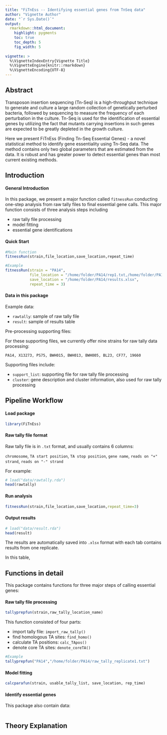 ```yaml
---
title: "FiTnEss -- Identifying essential genes from TnSeq data"
author: "Vignette Author"
date: "`r Sys.Date()`"
output: 
  rmarkdown::html_document:
    highlight: pygments
    toc: true
    toc_depth: 5
    fig_width: 5
    
vignette: >
  %\VignetteIndexEntry{Vignette Title}
  %\VignetteEngine{knitr::rmarkdown}
  %\VignetteEncoding{UTF-8}
---
```


## Abstract

Transposon insertion sequencing (Tn-Seq) is a high-throughput technique to generate and culture a large random collection of genetically perturbed bacteria, followed by sequencing to measure the frequency of each perturbation in the culture. Tn-Seq is used for the identification of essential genes by utilizing the fact that mutants carrying insertions in such genes are expected to be greatly depleted in the growth culture. 

Here we present FiTnEss (Finding Tn-Seq Essential Genes) - a novel statistical method to identify gene essentiality using Tn-Seq data. The method contains only two global parameters that are estimated from the data. It is robust and has greater power to detect essential genes than most current existing methods.

## Introduction

#### General Introduction

In this package, we present a major function called `fitnessRun` conducting one-step analysis from raw tally files to final essential gene calls. This major function consists of three analysis steps including 

- raw tally file processing
- model fitting
- essential gene identifications

#### Quick Start

```r
#Main function
fitnessRun(strain,file_location,save_location,repeat_time)

#Example
fitnessRun(strain = "PA14",
           file_location = "/home/folder/PA14/rep1.txt,/home/folder/PA14/rep2.txt,/home/folder/PA14/rep3.txt",
           save_location = "/home/folder/PA14/results.xlsx",
           repeat_time = 3)
```

#### Data in this package

Example data:  

- `rawtally`: sample of raw tally file
- `result`: sample of results table

Pre-processing supporting files:

For these supporting files, we currently offer nine strains for raw tally data processing: 

`PA14, X13273, PS75, BWH015, BWH013, BWH005, BL23, CF77, 19660`

Supporting files include: 

- `support_list`: supporting file for raw tally file processing
- `cluster`: gene description and cluster information, also used for raw tally processing

## Pipeline Workflow

#### Load package

```r
library(FiTnEss)
```

#### Raw tally file format

Raw tally file is in `.txt` format, and usually contains 6 columns: 

`chromosome`, `TA start position`, `TA stop position`, `gene name`, `reads on "+" strand`, `reads on "-" strand`

For example: 

```r
# load("data/rawtally.rda")
head(rawtally)
```

#### Run analysis

```r
fitnessRun(strain,file_location,save_location,repeat_time=3)
```

#### Output results

```r
# load("data/result.rda")
head(result)
```

The results are automatically saved into `.xlsx` format with each tab contains results from one replicate. 

In this table, 

## Functions in detail

This package contains functions for three major steps of calling essential genes:

#### Raw tally file processing

```r
tallyprepfun(strain,raw_tally_location_name)
```

This function consisted of four parts: 

- import tally file: `import_raw_tally()`
- find homologous TA sites: `find_homo()`
- calculate TA positions: `calc_TApos()`
- denote core TA sites: `denote_coreTA()`

```r
#Example
tallyprepfun("PA14","/home/folder/PA14/raw_tally_replicate1.txt")
```

#### Model fitting

```r
calcparafun(strain, usable_tally_list, save_location, rep_time)
```



#### Identify essential genes

This package also contain data:

```r

```

## Theory Explanation



